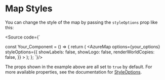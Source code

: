 
<Meta title="Basic Usage/Map Styles"/>

# Map Styles

You can change the style of the map by passing the `styleOptions` prop like this: <br/>

<Source code={`

const Your_Component = () => {
  return (
    <AzureMapsProvider>
        <AzureMap
            options={your_options}
            styleOptions={{
                showLabels: false,
                showLogo: false,
                renderWorldCopies: false,
            }}
        ></AzureMap>
    </AzureMapsProvider>
  );
};
`}/>

The props shown in the example above are all set to `true` by default.
For more available properties, see the documentation for [StyleOptions](https://learn.microsoft.com/en-us/javascript/api/azure-maps-control/atlas.styleoptions?view=azure-maps-typescript-latest).
